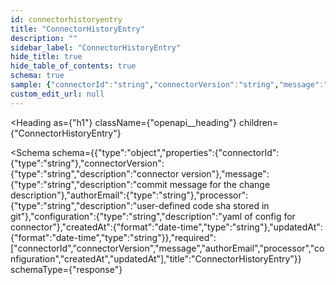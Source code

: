 ```yaml
---
id: connectorhistoryentry
title: "ConnectorHistoryEntry"
description: ""
sidebar_label: "ConnectorHistoryEntry"
hide_title: true
hide_table_of_contents: true
schema: true
sample: {"connectorId":"string","connectorVersion":"string","message":"string","authorEmail":"string","processor":"string","configuration":"string","createdAt":"2024-07-29T15:51:28.071Z","updatedAt":"2024-07-29T15:51:28.071Z"}
custom_edit_url: null
---
```



<Heading
  as={"h1"}
  className={"openapi__heading"}
  children={"ConnectorHistoryEntry"}
>
</Heading>





<Schema
  schema={{"type":"object","properties":{"connectorId":{"type":"string"},"connectorVersion":{"type":"string","description":"connector version"},"message":{"type":"string","description":"commit message for the change description"},"authorEmail":{"type":"string"},"processor":{"type":"string","description":"user-defined code sha stored in git"},"configuration":{"type":"string","description":"yaml of config for connector"},"createdAt":{"format":"date-time","type":"string"},"updatedAt":{"format":"date-time","type":"string"}},"required":["connectorId","connectorVersion","message","authorEmail","processor","configuration","createdAt","updatedAt"],"title":"ConnectorHistoryEntry"}}
  schemaType={"response"}
>
  
</Schema>
            
